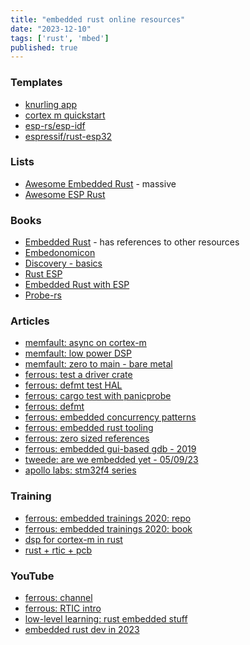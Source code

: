 ```yaml
---
title: "embedded rust online resources"
date: "2023-12-10"
tags: ['rust', 'mbed']
published: true
---
```


### Templates

- [knurling app](https://github.com/knurling-rs/app-template)
- [cortex m quickstart](https://github.com/rust-embedded/cortex-m-quickstart)
- [esp-rs/esp-idf](https://github.com/esp-rs/esp-idf-template)
- [espressif/rust-esp32](https://github.com/espressif/rust-esp32-example)

### Lists

- [Awesome Embedded Rust](https://github.com/rust-embedded/awesome-embedded-rust) - massive
- [Awesome ESP Rust](https://github.com/esp-rs/awesome-esp-rust)

### Books

- [Embedded Rust](https://docs.rust-embedded.org/book/) - has references to other resources
- [Embedonomicon](https://docs.rust-embedded.org/embedonomicon/)
- [Discovery - basics](https://docs.rust-embedded.org/discovery/index.html)
- [Rust ESP](https://esp-rs.github.io/book/introduction.html)
- [Embedded Rust with ESP](https://esp-rs.github.io/std-training/)
- [Probe-rs](https://esp-rs.github.io/book/tooling/debugging/probe-rs.html)

### Articles

- [memfault: async on cortex-m](https://interrupt.memfault.com/blog/embedded-async-rust)
- [memfault: low power DSP](https://interrupt.memfault.com/blog/rust-for-digital-signal-processing)
- [memfault: zero to main - bare metal](https://interrupt.memfault.com/blog/zero-to-main-rust-1)
- [ferrous: test a driver crate](https://ferrous-systems.com/blog/test-driver-crate/)
- [ferrous: defmt test HAL](https://ferrous-systems.com/blog/defmt-test-hal/)
- [ferrous: cargo test with panicprobe](https://ferrous-systems.com/blog/cargo-test-with-panic-probe/)
- [ferrous: defmt](https://ferrous-systems.com/blog/defmt/)
- [ferrous: embedded concurrency patterns](https://ferrous-systems.com/blog/embedded-concurrency-patterns/)
- [ferrous: embedded rust tooling](https://ferrous-systems.com/blog/21st-century-embedded-tooling/)
- [ferrous: zero sized references](https://ferrous-systems.com/blog/zero-sized-references/)
- [ferrous: embedded gui-based gdb - 2019](https://ferrous-systems.com/blog/graphical-embedded-rust-debugging/)
- [tweede: are we embedded yet - 05/09/23](https://tweedegolf.nl/en/blog/101/are-we-embedded-yet)
- [apollo labs: stm32f4 series](https://apollolabsblog.hashnode.dev/series/stm32f4-embedded-rust-hal)

### Training

- [ferrous: embedded trainings 2020: repo](https://github.com/ferrous-systems/embedded-trainings-2020)
- [ferrous: embedded trainings 2020: book](https://embedded-trainings.ferrous-systems.com/)
- [dsp for cortex-m in rust](https://github.com/jacobrosenthal/dsp-discoveryf4-rust/tree/master)
- [rust + rtic + pcb](https://gill.net.in/posts/stm32-pcb-sailing-and-rust/)

### YouTube

- [ferrous: channel](https://www.youtube.com/@FerrousSystemsGmbH/videos)
- [ferrous: RTIC intro](https://www.youtube.com/watch?v=saNdh0m_qHc)
- [low-level learning: rust embedded stuff](https://www.youtube.com/watch?v=UdE8_V05BI8&list=PLc7W4b0WHTAUAEAguiqpNa5H0QqXJIJI6)
- [embedded rust dev in 2023](https://www.youtube.com/watch?v=7lHtXkYnip8)


